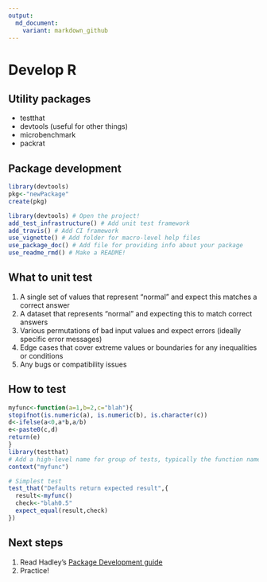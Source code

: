 ```yaml
---
output:
  md_document:
    variant: markdown_github
---
```

# Develop R
## Utility packages
- testthat
- devtools (useful for other things)
- microbenchmark
- packrat

## Package development
```r
library(devtools)
pkg<-"newPackage"
create(pkg)

library(devtools) # Open the project!
add_test_infrastructure() # Add unit test framework
add_travis() # Add CI framework
use_vignette() # Add folder for macro-level help files
use_package_doc() # Add file for providing info about your package
use_readme_rmd() # Make a README!
```

## What to unit test
 1. A single set of values that represent "normal" and expect this matches a correct answer
 2. A dataset that represents "normal" and expecting this to match correct answers
 3. Various permutations of bad input values and expect errors (ideally specific error messages)
 4. Edge cases that cover extreme values or boundaries for any inequalities or conditions
 5. Any bugs or compatibility issues

## How to test
```r
myfunc<-function(a=1,b=2,c="blah"){
stopifnot(is.numeric(a), is.numeric(b), is.character(c))
d<-ifelse(a<0,a*b,a/b)
e<-paste0(c,d)
return(e)
}
library(testthat)
# Add a high-level name for group of tests, typically the function name
context("myfunc")

# Simplest test
test_that("Defaults return expected result",{
  result<-myfunc()
  check<-"blah0.5"
  expect_equal(result,check)
})
```

## Next steps
1. Read Hadley's [Package Development guide](http://r-pkgs.had.co.nz/)
1. Practice!